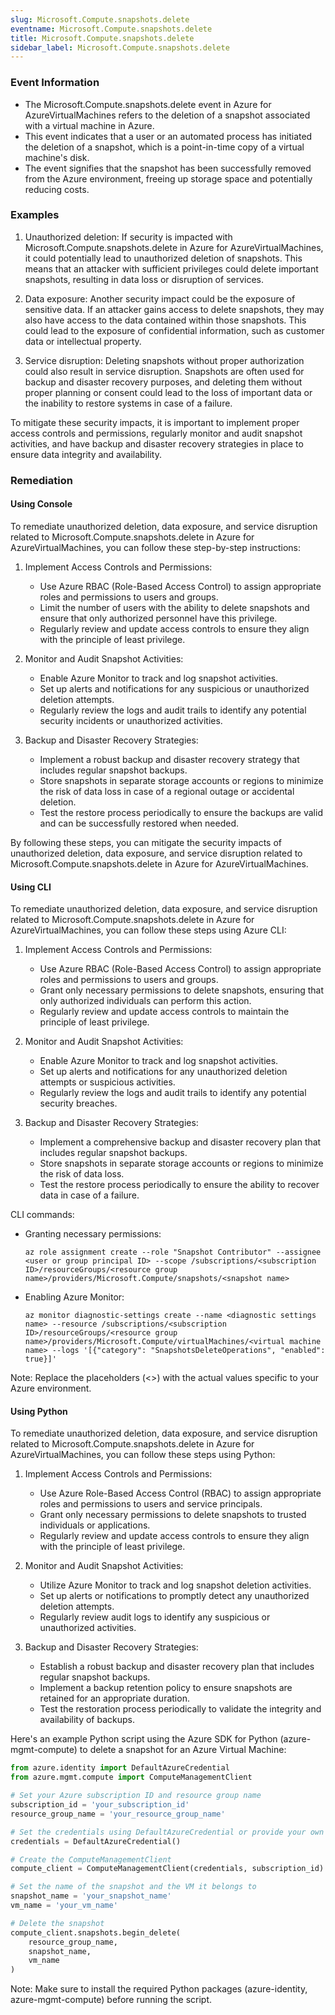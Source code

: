 ```yaml
--- 
slug: Microsoft.Compute.snapshots.delete
eventname: Microsoft.Compute.snapshots.delete
title: Microsoft.Compute.snapshots.delete
sidebar_label: Microsoft.Compute.snapshots.delete
---
```

                       
### Event Information

- The Microsoft.Compute.snapshots.delete event in Azure for AzureVirtualMachines refers to the deletion of a snapshot associated with a virtual machine in Azure.
- This event indicates that a user or an automated process has initiated the deletion of a snapshot, which is a point-in-time copy of a virtual machine's disk.
- The event signifies that the snapshot has been successfully removed from the Azure environment, freeing up storage space and potentially reducing costs.


### Examples

1. Unauthorized deletion: If security is impacted with Microsoft.Compute.snapshots.delete in Azure for AzureVirtualMachines, it could potentially lead to unauthorized deletion of snapshots. This means that an attacker with sufficient privileges could delete important snapshots, resulting in data loss or disruption of services.

2. Data exposure: Another security impact could be the exposure of sensitive data. If an attacker gains access to delete snapshots, they may also have access to the data contained within those snapshots. This could lead to the exposure of confidential information, such as customer data or intellectual property.

3. Service disruption: Deleting snapshots without proper authorization could also result in service disruption. Snapshots are often used for backup and disaster recovery purposes, and deleting them without proper planning or consent could lead to the loss of important data or the inability to restore systems in case of a failure.

To mitigate these security impacts, it is important to implement proper access controls and permissions, regularly monitor and audit snapshot activities, and have backup and disaster recovery strategies in place to ensure data integrity and availability.

### Remediation

#### Using Console

To remediate unauthorized deletion, data exposure, and service disruption related to Microsoft.Compute.snapshots.delete in Azure for AzureVirtualMachines, you can follow these step-by-step instructions:

1. Implement Access Controls and Permissions:
   - Use Azure RBAC (Role-Based Access Control) to assign appropriate roles and permissions to users and groups.
   - Limit the number of users with the ability to delete snapshots and ensure that only authorized personnel have this privilege.
   - Regularly review and update access controls to ensure they align with the principle of least privilege.

2. Monitor and Audit Snapshot Activities:
   - Enable Azure Monitor to track and log snapshot activities.
   - Set up alerts and notifications for any suspicious or unauthorized deletion attempts.
   - Regularly review the logs and audit trails to identify any potential security incidents or unauthorized activities.

3. Backup and Disaster Recovery Strategies:
   - Implement a robust backup and disaster recovery strategy that includes regular snapshot backups.
   - Store snapshots in separate storage accounts or regions to minimize the risk of data loss in case of a regional outage or accidental deletion.
   - Test the restore process periodically to ensure the backups are valid and can be successfully restored when needed.

By following these steps, you can mitigate the security impacts of unauthorized deletion, data exposure, and service disruption related to Microsoft.Compute.snapshots.delete in Azure for AzureVirtualMachines.

#### Using CLI

To remediate unauthorized deletion, data exposure, and service disruption related to Microsoft.Compute.snapshots.delete in Azure for AzureVirtualMachines, you can follow these steps using Azure CLI:

1. Implement Access Controls and Permissions:
   - Use Azure RBAC (Role-Based Access Control) to assign appropriate roles and permissions to users and groups.
   - Grant only necessary permissions to delete snapshots, ensuring that only authorized individuals can perform this action.
   - Regularly review and update access controls to maintain the principle of least privilege.

2. Monitor and Audit Snapshot Activities:
   - Enable Azure Monitor to track and log snapshot activities.
   - Set up alerts and notifications for any unauthorized deletion attempts or suspicious activities.
   - Regularly review the logs and audit trails to identify any potential security breaches.

3. Backup and Disaster Recovery Strategies:
   - Implement a comprehensive backup and disaster recovery plan that includes regular snapshot backups.
   - Store snapshots in separate storage accounts or regions to minimize the risk of data loss.
   - Test the restore process periodically to ensure the ability to recover data in case of a failure.

CLI commands:
- Granting necessary permissions:
  ```
  az role assignment create --role "Snapshot Contributor" --assignee <user or group principal ID> --scope /subscriptions/<subscription ID>/resourceGroups/<resource group name>/providers/Microsoft.Compute/snapshots/<snapshot name>
  ```

- Enabling Azure Monitor:
  ```
  az monitor diagnostic-settings create --name <diagnostic settings name> --resource /subscriptions/<subscription ID>/resourceGroups/<resource group name>/providers/Microsoft.Compute/virtualMachines/<virtual machine name> --logs '[{"category": "SnapshotsDeleteOperations", "enabled": true}]'
  ```

Note: Replace the placeholders (<>) with the actual values specific to your Azure environment.

#### Using Python

To remediate unauthorized deletion, data exposure, and service disruption related to Microsoft.Compute.snapshots.delete in Azure for AzureVirtualMachines, you can follow these steps using Python:

1. Implement Access Controls and Permissions:
   - Use Azure Role-Based Access Control (RBAC) to assign appropriate roles and permissions to users and service principals.
   - Grant only necessary permissions to delete snapshots to trusted individuals or applications.
   - Regularly review and update access controls to ensure they align with the principle of least privilege.

2. Monitor and Audit Snapshot Activities:
   - Utilize Azure Monitor to track and log snapshot deletion activities.
   - Set up alerts or notifications to promptly detect any unauthorized deletion attempts.
   - Regularly review audit logs to identify any suspicious or unauthorized activities.

3. Backup and Disaster Recovery Strategies:
   - Establish a robust backup and disaster recovery plan that includes regular snapshot backups.
   - Implement a backup retention policy to ensure snapshots are retained for an appropriate duration.
   - Test the restoration process periodically to validate the integrity and availability of backups.

Here's an example Python script using the Azure SDK for Python (azure-mgmt-compute) to delete a snapshot for an Azure Virtual Machine:

```python
from azure.identity import DefaultAzureCredential
from azure.mgmt.compute import ComputeManagementClient

# Set your Azure subscription ID and resource group name
subscription_id = 'your_subscription_id'
resource_group_name = 'your_resource_group_name'

# Set the credentials using DefaultAzureCredential or provide your own
credentials = DefaultAzureCredential()

# Create the ComputeManagementClient
compute_client = ComputeManagementClient(credentials, subscription_id)

# Set the name of the snapshot and the VM it belongs to
snapshot_name = 'your_snapshot_name'
vm_name = 'your_vm_name'

# Delete the snapshot
compute_client.snapshots.begin_delete(
    resource_group_name,
    snapshot_name,
    vm_name
)
```

Note: Make sure to install the required Python packages (azure-identity, azure-mgmt-compute) before running the script.


 